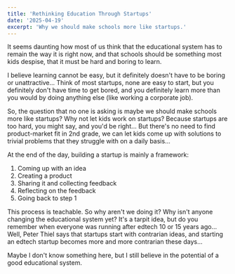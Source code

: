 ```yaml
---
title: 'Rethinking Education Through Startups'
date: '2025-04-19'
excerpt: 'Why we should make schools more like startups.'
---
```


It seems daunting how most of us think that the educational system has to remain the way it is right now, and that schools should be something most kids despise, that it must be hard and boring to learn.

I believe learning cannot be easy, but it definitely doesn't have to be boring or unattractive... Think of most startups, none are easy to start, but you definitely don't have time to get bored, and you definitely learn more than you would by doing anything else (like working a corporate job).

So, the question that no one is asking is maybe we should make schools more like startups? Why not let kids work on startups? Because startups are too hard, you might say, and you'd be right... But there's no need to find product-market fit in 2nd grade, we can let kids come up with solutions to trivial problems that they struggle with on a daily basis...

At the end of the day, building a startup is mainly a framework:

1. Coming up with an idea
2. Creating a product
3. Sharing it and collecting feedback
4. Reflecting on the feedback
5. Going back to step 1

This process is teachable. So why aren't we doing it? Why isn't anyone changing the educational system yet? It's a tarpit idea, but do you remember when everyone was running after edtech 10 or 15 years ago... Well, Peter Thiel says that startups start with contrarian ideas, and starting an edtech startup becomes more and more contrarian these days...

Maybe I don't know something here, but I still believe in the potential of a good educational system.